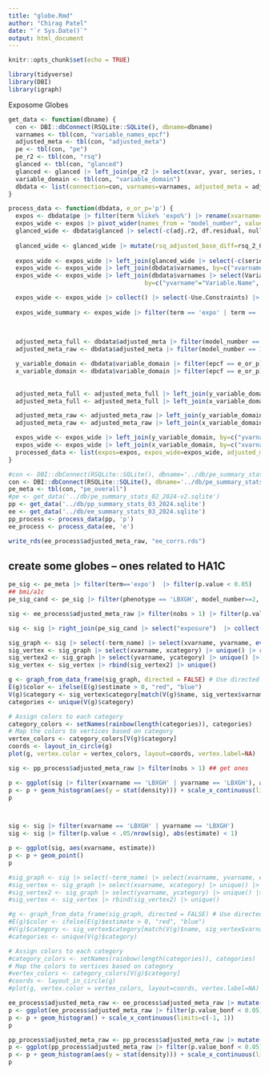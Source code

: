 ```yaml
---
title: "globe.Rmd"
author: "Chirag Patel"
date: "`r Sys.Date()`"
output: html_document
---
```


```r
knitr::opts_chunk$set(echo = TRUE)
```

```r
library(tidyverse)
library(DBI)
library(igraph)
```

Exposome Globes


```r
get_data <- function(dbname) {
  con <- DBI::dbConnect(RSQLite::SQLite(), dbname=dbname)
  varnames <- tbl(con, "variable_names_epcf")
  adjusted_meta <- tbl(con, "adjusted_meta")
  pe <- tbl(con, "pe")
  pe_r2 <- tbl(con, "rsq")
  glanced <- tbl(con, "glanced")
  glanced <- glanced |> left_join(pe_r2 |> select(xvar, yvar, series, model_number,aggregate_base_model, rsq, adj.r2), by=c("xvar", "yvar", "model_number", "aggregate_base_model", "series"))
  variable_domain <- tbl(con, "variable_domain")
  dbdata <- list(connection=con, varnames=varnames, adjusted_meta = adjusted_meta, pe=pe, pe_r2=pe_r2, glanced=glanced, variable_domain=variable_domain)
}

```

```r

process_data <- function(dbdata, e_or_p='p') {
  expos <- dbdata$pe |> filter(term %like% 'expo%') |> rename(xvarname=xvar, yvarname=yvar)
  expos_wide <- expos |> pivot_wider(names_from = "model_number", values_from = c("estimate", "std.error", "statistic", "p.value")) 
  glanced_wide <- dbdata$glanced |> select(-c(adj.r2, df.residual, null.deviance, df.null, deviance)) |> pivot_wider(names_from=c("model_number", "aggregate_base_model"), values_from = c("rsq", "nobs", "AIC", "BIC")) |>  rename(xvarname=xvar, yvarname=yvar)
  
  glanced_wide <- glanced_wide |> mutate(rsq_adjusted_base_diff=rsq_2_0-rsq_2_1, rsq_adjusted_diff = rsq_2_0-rsq_1_0) 
  
  expos_wide <- expos_wide |> left_join(glanced_wide |> select(-c(series, log_y, log_x, scaled_y, scaled_x)), by=c("xvarname", "yvarname", "x_table_name", "y_table_name"))
  expos_wide <- expos_wide |> left_join(dbdata$varnames, by=c("xvarname"="Variable.Name", "x_table_name"="Data.File.Name"))
  expos_wide <- expos_wide |> left_join(dbdata$varnames |> select(Variable.Name, Data.File.Name, Variable.Description, Data.File.Description), 
                                      by=c("yvarname"="Variable.Name", "y_table_name"="Data.File.Name"))

  expos_wide <- expos_wide |> collect() |> select(-Use.Constraints) |> rename(x_data_file_desc=Data.File.Description.x, y_data_file_desc=Data.File.Description.y,x_variable_description=Variable.Description.x, y_variable_description=Variable.Description.y)
  
  expos_wide_summary <- expos_wide |> filter(term == 'expo' | term == 'expo1' | term == 'expo2') |> group_by(xvarname, yvarname) |> summarize(mean_adjusted_base_r2_diff = mean(rsq_adjusted_base_diff), mean_unadjusted_r2_diff=mean(rsq_adjusted_diff), total_n = sum(nobs_2_0)) |> ungroup()

  
  
  adjusted_meta_full <- dbdata$adjusted_meta |> filter(model_number == 2) |> collect() |> left_join(expos_wide_summary, by=c("xvarname", "yvarname")) ## fully adjusted model
  adjusted_meta_raw <- dbdata$adjusted_meta |> filter(model_number == 1) |> collect() |> left_join(expos_wide_summary, by=c("xvarname", "yvarname")) 

  y_variable_domain <- dbdata$variable_domain |> filter(epcf == e_or_p) |> collect() |> group_by(Variable.Name) |> summarise(yvardesc=first(Variable.Description),ycategory=first(category),ysubcategory=first(subcategory))
  x_variable_domain <- dbdata$variable_domain |> filter(epcf == e_or_p) |> collect() |> group_by(Variable.Name) |> summarise(xvardesc=first(Variable.Description),xcategory=first(category),xsubcategory=first(subcategory))
  
  
  adjusted_meta_full <- adjusted_meta_full |> left_join(y_variable_domain, by=c("yvarname"="Variable.Name"))
  adjusted_meta_full <- adjusted_meta_full |> left_join(x_variable_domain, by=c("xvarname"="Variable.Name"))

  adjusted_meta_raw <- adjusted_meta_raw |> left_join(y_variable_domain, by=c("yvarname"="Variable.Name"))
  adjusted_meta_raw <- adjusted_meta_raw |> left_join(x_variable_domain, by=c("xvarname"="Variable.Name"))

  expos_wide <- expos_wide |> left_join(y_variable_domain, by=c("yvarname"="Variable.Name"))
  expos_wide <- expos_wide |> left_join(x_variable_domain, by=c("xvarname"="Variable.Name"))
  processed_data <- list(expos=expos, expos_wide=expos_wide, adjusted_meta_full=adjusted_meta_full, adjusted_meta_raw=adjusted_meta_raw, expos_wide=expos_wide, y_variable_domain=y_variable_domain, x_variable_domain=x_variable_domain, expos_wide_summary=expos_wide_summary, glanced_wide=glanced_wide) 
}


```


```r

#con <- DBI::dbConnect(RSQLite::SQLite(), dbname='../db/pe_summary_stats_02_2024-v2.sqlite')
con <- DBI::dbConnect(RSQLite::SQLite(), dbname='../db/pe_summary_stats_08_2024.sqlite')
pe_meta <- tbl(con, "pe_overall")
#pe <- get_data('../db/pe_summary_stats_02_2024-v2.sqlite')
pp <- get_data('../db/pp_summary_stats_03_2024.sqlite')
ee <- get_data('../db/ee_summary_stats_03_2024.sqlite')
pp_process <- process_data(pp, 'p')
ee_process <- process_data(ee, 'e')
```

```r

write_rds(ee_process$adjusted_meta_raw, "ee_corrs.rds")

```


## create some globes -- ones related to HA1C
```r

pe_sig <- pe_meta |> filter(term=='expo')  |> filter(p.value < 0.05)
## bmi/a1c
pe_sig_cand <- pe_sig |> filter(phenotype == 'LBXGH', model_number==2, p.value < 1e-7)

sig <- ee_process$adjusted_meta_raw |> filter(nobs > 1) |> filter(p.value < 0.0000001, abs(estimate) > .5 & abs(estimate) <= 1) ## get ones that are related to the association

sig <- sig |> right_join(pe_sig_cand |> select("exposure")  |> collect(), by=c("xvarname"="exposure"))

sig_graph <- sig |> select(-term_name) |> select(xvarname, yvarname, everything()) 
sig_vertex <- sig_graph |> select(xvarname, xcategory) |> unique() |> rename(varname = xvarname, category=xcategory)
sig_vertex2 <- sig_graph |> select(yvarname, ycategory) |> unique() |> rename(varname = yvarname, category=ycategory)
sig_vertex <- sig_vertex |> rbind(sig_vertex2) |> unique()

g <- graph_from_data_frame(sig_graph, directed = FALSE) # Use directed = TRUE if your graph is directed
E(g)$color <- ifelse(E(g)$estimate > 0, "red", "blue")
V(g)$category <- sig_vertex$category[match(V(g)$name, sig_vertex$varname)]
categories <- unique(V(g)$category)

# Assign colors to each category
category_colors <- setNames(rainbow(length(categories)), categories)
# Map the colors to vertices based on category
vertex_colors <- category_colors[V(g)$category]
coords <- layout_in_circle(g)
plot(g, vertex.color = vertex_colors, layout=coords, vertex.label=NA)
```

```r
sig <- pp_process$adjusted_meta_raw |> filter(nobs > 1) ## get ones

p <- ggplot(sig |> filter(xvarname == 'LBXGH' | yvarname == 'LBXGH'), aes(estimate))
p <- p + geom_histogram(aes(y = stat(density))) + scale_x_continuous(limits=c(-1, 1)) 
p



sig <- sig |> filter(xvarname == 'LBXGH' | yvarname == 'LBXGH')
sig <- sig |> filter(p.value < .05/nrow(sig), abs(estimate) < 1)

p <- ggplot(sig, aes(xvarname, estimate)) 
p <- p + geom_point()
p

#sig_graph <- sig |> select(-term_name) |> select(xvarname, yvarname, everything()) 
#sig_vertex <- sig_graph |> select(xvarname, xcategory) |> unique() |> rename(varname = xvarname, category=xcategory)
#sig_vertex2 <- sig_graph |> select(yvarname, ycategory) |> unique() |> rename(varname = yvarname, category=ycategory)
#sig_vertex <- sig_vertex |> rbind(sig_vertex2) |> unique()

#g <- graph_from_data_frame(sig_graph, directed = FALSE) # Use directed = TRUE if your graph is directed
#E(g)$color <- ifelse(E(g)$estimate > 0, "red", "blue")
#V(g)$category <- sig_vertex$category[match(V(g)$name, sig_vertex$varname)]
#categories <- unique(V(g)$category)

# Assign colors to each category
#category_colors <- setNames(rainbow(length(categories)), categories)
# Map the colors to vertices based on category
#vertex_colors <- category_colors[V(g)$category]
#coords <- layout_in_circle(g)
#plot(g, vertex.color = vertex_colors, layout=coords, vertex.label=NA)


```


```r
ee_process$adjusted_meta_raw <- ee_process$adjusted_meta_raw |> mutate(p.value_bonf = p.adjust(p.value, method="bonferroni"))
p <- ggplot(ee_process$adjusted_meta_raw |> filter(p.value_bonf < 0.05), aes(estimate))
p <- p + geom_histogram() + scale_x_continuous(limits=c(-1, 1))
p
```

```r
pp_process$adjusted_meta_raw <- pp_process$adjusted_meta_raw |> mutate(p.value_bonf = p.adjust(p.value, method="bonferroni"))
p <- ggplot(pp_process$adjusted_meta_raw |> filter(p.value_bonf < 0.05), aes(estimate))
p <- p + geom_histogram(aes(y = stat(density))) + scale_x_continuous(limits=c(-1, 1)) + facet_wrap(~ycategory)
p

```





